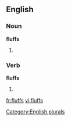 
==English==

===Noun===
'''fluffs'''

# {{plural of |[[fluff]]}}

===Verb===
'''fluffs'''

# {{third-person singular of|[[fluff]]}}

[[Category:English plurals]]

[[fr:fluffs]]
[[vi:fluffs]]